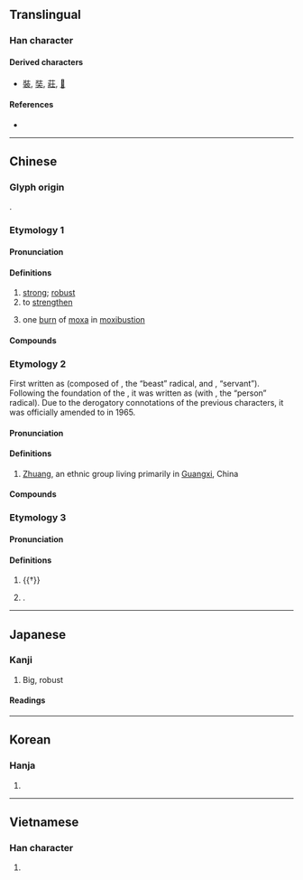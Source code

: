 {{also|壮}}
{{character info}}
==Translingual==
{{ja-forms|[[壮]]|[[壮]]|壯}}

===Han character===
{{Han char|rn=33|rad=士|as=04|sn=7|four=24210|canj=VMG|ids=⿰爿士}}

====Derived characters====
* [[裝]], [[奘]], [[莊]], [[𤞛]]

====References====
* {{Han ref|kx=0243.020|dkj=05643|dj=0483.040|hdz=10428.070|uh=58EF|ud=22767|bh=A7A7|bd=42919}}

----

==Chinese==

===Glyph origin===
{{Han etym}}
{{Han compound|爿|士|c1=p|c2=s|ls=psc}}.

===Etymology 1===
{{zh-forms|s=壮}}

====Pronunciation====
{{zh-pron
|m=zhuàng,zhuǎng
|m_note=zhuǎng - dialectal variant for “robust; strong”, substituting for {{zh-l|*奘}}. Popular in northern Mandarin, including the Beijing area
|c=zong3
|h=pfs=chong
|md=chuáng
|mn=tw,xm,zz:chàng/chòng
|mn_note=chàng - vernacular; chòng - literary
|mn-t=zang3
|w=2tsaan
|mc=y
|oc=y
|cat=a,v,pn
}}

====Definitions====
{{zh-hanzi}}

# [[strong]]; [[robust]]
# to [[strengthen]]
# {{lb|zh|TCM}} one [[burn]] of [[moxa]] in [[moxibustion]]

====Compounds====
{{zh-der|壯大|壯膽|壯觀|壯健|壯闊|壯麗|壯烈|壯美|壯門面|壯年|壯實|壯行|壯志|壯語|兵精馬壯|宏壯|壯浪|壯士斷腕|健壯|幼學壯行|壯麵|壯碩|壯齒|壯工|兵強馬壯|壯劇|壯遊|壯猷|悲壯|年輕力壯|壯氣吞牛|宏偉壯觀|強壯|壯心|丁壯|師直為壯|壯丁|壯舉|心麤膽壯|壯士|凌雲壯志|壯烈成仁|壯族|壯氣|人強馬壯|壯陽|壯竄|壯盛|壯心不已|壯室之秋|壯夫|壯士解腕|壯圖|壯偉|壯月|壯志凌雲|壯志未酬|少壯|強壯劑|八百壯士|氣壯理直|波瀾壯闊|日益壯大|稍長膽壯|波路壯闊|氣壯河山|氣壯山河|理直氣壯|打旺壯|民壯|根壯葉茂|結壯|閎壯|肥壯|英勇雄壯|血氣方壯|粗壯|馬壯人強|豪壯|高壯|茁壯|頂門壯戶|遒文壯節|雄壯|雄偉壯麗|飽壯|膽壯|精壯|身強力壯|豪言壯語|豪情壯志|青壯|雄心壯志|老當益壯|壯圍|盛壯}}

===Etymology 2===
{{zh-forms|s=壮|alt=獞-obsolete,僮-obsolete}}
First written as {{m|zh|獞}} (composed of {{m|zh|犭}}, the “beast” radical, and {{m|zh|童}}, “servant”). Following the foundation of the {{w|People’s Republic of China}}, it was written as {{m|zh|僮}} (with {{m|zh|亻}}, the “person” radical). Due to the derogatory connotations of the previous characters, it was officially amended to {{zh-l|壯|strong; robust}} in 1965.

====Pronunciation====
{{zh-pron
|m=Zhuàng
|c=zong3,zong6
|h=pfs=
|md=
|mn=
|w=3zaan
|cat=pn
}}

====Definitions====
{{zh-hanzi}}

# {{zh-div|族}} [[Zhuang]], an ethnic group living primarily in [[Guangxi]], China
#: {{zh-x|^廣西 壯族 自治區|Guangxi Zhuang Autonomous Region}}

====Compounds====
{{zh-der|fold=1|壯族|壯語}}

===Etymology 3===
{{zh-forms|s=壮}}

====Pronunciation====
{{zh-pron
|m=zhuāng
|c=zong1
|cat=pn
}}

====Definitions====
{{zh-hanzi}}

# {{†}} {{zh-alt-form|莊|[[serious]]; [[solemn]]}}
# {{surname|zh}}.

{{zh-cat|Intermediate}}

----

==Japanese==
{{ja-kanji forms|壮|壯}}

===Kanji===
{{ja-kanji|grade=|rs=士04|shin=壮}}

# Big, robust {{rfdef|ja|sort=士04}}

====Readings====
{{ja-readings
|on=そう<さう
|kun=さか-ん
}}

----

==Korean==

===Hanja===
{{ko-hanja|장}}

# {{rfdef|ko|sort=士04}}

----

==Vietnamese==

===Han character===
{{vi-readings|readings=tráng,trắng|rs=士04}}

# {{rfdef|vi|sort=士04}}